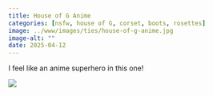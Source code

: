 ```yaml
---
title: House of G Anime
categories: [nsfw, house of G, corset, boots, rosettes]
image: ../www/images/ties/house-of-g-anime.jpg
image-alt: ""
date: 2025-04-12
---
```


I feel like an anime superhero in this one!

![](../www/images/ties/house-of-g-anime.jpg)

